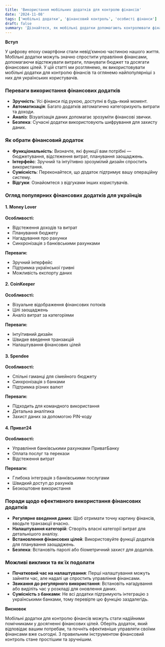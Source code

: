 ```yaml
---
title: 'Використання мобільних додатків для контролю фінансів'
date: '2024-11-08'
tags: ['мобільні додатки', 'фінансовий контроль', 'особисті фінанси']
draft: false
summary: 'Дізнайтеся, як мобільні додатки допомагають контролювати фінанси та покращити управління особистим бюджетом. Огляд найкращих фінансових додатків для українців.'
---
```


**Вступ**

У цифрову епоху смартфони стали невід'ємною частиною нашого життя. Мобільні додатки можуть значно спростити управління фінансами, допомагаючи відстежувати витрати, планувати бюджет та досягати фінансових цілей. У цій статті ми розглянемо, як використовувати мобільні додатки для контролю фінансів та оглянемо найпопулярніші з них для українських користувачів.

### Переваги використання фінансових додатків

- **Зручність**: Усі фінанси під рукою, доступні в будь-який момент.
- **Автоматизація**: Багато додатків автоматично категоризують витрати та доходи.
- **Аналіз**: Візуалізація даних допомагає зрозуміти фінансові звички.
- **Безпека**: Сучасні додатки використовують шифрування для захисту даних.

### Як обрати фінансовий додаток

- **Функціональність**: Визначте, які функції вам потрібні — бюджетування, відстеження витрат, планування заощаджень.
- **Інтерфейс**: Зручний та інтуїтивно зрозумілий дизайн спростить використання.
- **Сумісність**: Переконайтеся, що додаток підтримує вашу операційну систему.
- **Відгуки**: Ознайомтеся з відгуками інших користувачів.

### Огляд популярних фінансових додатків для українців

#### 1. **Money Lover**

**Особливості:**

- Відстеження доходів та витрат
- Планування бюджету
- Нагадування про рахунки
- Синхронізація з банківськими рахунками

**Переваги:**

- Зручний інтерфейс
- Підтримка української гривні
- Можливість експорту даних

#### 2. **CoinKeeper**

**Особливості:**

- Візуальне відображення фінансових потоків
- Цілі заощаджень
- Аналіз витрат за категоріями

**Переваги:**

- Інтуїтивний дизайн
- Швидке введення транзакцій
- Налаштування фінансових цілей

#### 3. **Spendee**

**Особливості:**

- Спільні гаманці для сімейного бюджету
- Синхронізація з банками
- Підтримка різних валют

**Переваги:**

- Підходить для командного використання
- Детальна аналітика
- Захист даних за допомогою PIN-коду

#### 4. **Приват24**

**Особливості:**

- Управління банківськими рахунками ПриватБанку
- Оплата послуг та перекази
- Відстеження витрат

**Переваги:**

- Глибока інтеграція з банківськими послугами
- Швидкий доступ до рахунків
- Безкоштовне використання

### Поради щодо ефективного використання фінансових додатків

- **Регулярне введення даних**: Щоб отримати точну картину фінансів, вводьте транзакції вчасно.
- **Налаштування категорій**: Створіть власні категорії витрат для детальнішого аналізу.
- **Встановлення фінансових цілей**: Використовуйте функції додатків для планування заощаджень.
- **Безпека**: Встановіть паролі або біометричний захист для додатків.

### Можливі виклики та як їх подолати

- **Початковий час на налаштування**: Перші налаштування можуть зайняти час, але надалі це спростить управління фінансами.
- **Звикання до регулярного використання**: Встановіть нагадування або виділіть час у розкладі для оновлення даних.
- **Сумісність з банками**: Не всі додатки підтримують інтеграцію з українськими банками, тому перевірте цю функцію заздалегідь.

**Висновок**

Мобільні додатки для контролю фінансів можуть стати надійними помічниками у досягненні фінансових цілей. Оберіть додаток, який відповідає вашим потребам, та почніть ефективніше управляти своїми фінансами вже сьогодні. З правильним інструментом фінансовий контроль стане простішим та зручнішим.

